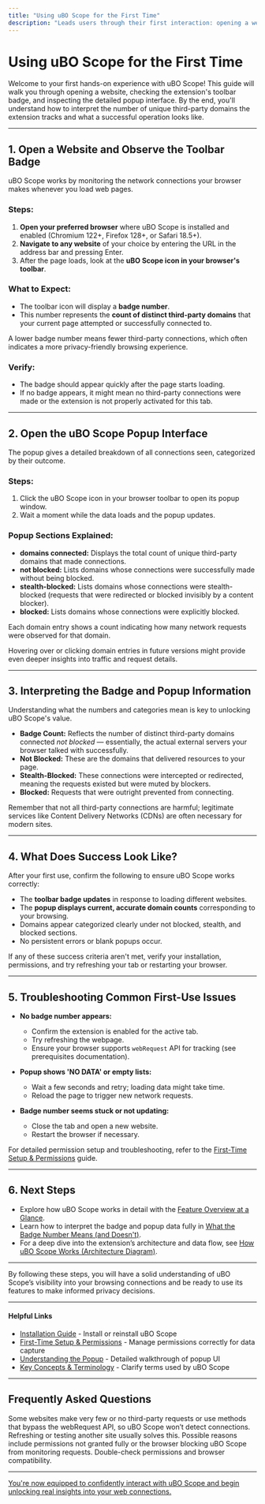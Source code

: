 ```yaml
---
title: "Using uBO Scope for the First Time"
description: "Leads users through their first interaction: opening a website, checking the toolbar badge for unique third-party connections, and opening the popup UI to review tracked domain connections. Explains how to interpret counts and domain lists, and emphasizes what successful operation looks like."
---
```


# Using uBO Scope for the First Time

Welcome to your first hands-on experience with uBO Scope! This guide will walk you through opening a website, checking the extension's toolbar badge, and inspecting the detailed popup interface. By the end, you'll understand how to interpret the number of unique third-party domains the extension tracks and what a successful operation looks like.

---

## 1. Open a Website and Observe the Toolbar Badge

uBO Scope works by monitoring the network connections your browser makes whenever you load web pages.

### Steps:

1. **Open your preferred browser** where uBO Scope is installed and enabled (Chromium 122+, Firefox 128+, or Safari 18.5+).
2. **Navigate to any website** of your choice by entering the URL in the address bar and pressing Enter.
3. After the page loads, look at the **uBO Scope icon in your browser's toolbar**.

### What to Expect:
- The toolbar icon will display a **badge number**.
- This number represents the **count of distinct third-party domains** that your current page attempted or successfully connected to.

<Tip>
A lower badge number means fewer third-party connections, which often indicates a more privacy-friendly browsing experience.
</Tip>

### Verify:
- The badge should appear quickly after the page starts loading.
- If no badge appears, it might mean no third-party connections were made or the extension is not properly activated for this tab.

---

## 2. Open the uBO Scope Popup Interface

The popup gives a detailed breakdown of all connections seen, categorized by their outcome.

### Steps:

1. Click the uBO Scope icon in your browser toolbar to open its popup window.
2. Wait a moment while the data loads and the popup updates.

### Popup Sections Explained:
- **domains connected:** Displays the total count of unique third-party domains that made connections.
- **not blocked:** Lists domains whose connections were successfully made without being blocked.
- **stealth-blocked:** Lists domains whose connections were stealth-blocked (requests that were redirected or blocked invisibly by a content blocker).
- **blocked:** Lists domains whose connections were explicitly blocked.

Each domain entry shows a count indicating how many network requests were observed for that domain.

<Tip>
Hovering over or clicking domain entries in future versions might provide even deeper insights into traffic and request details.
</Tip>

---

## 3. Interpreting the Badge and Popup Information

Understanding what the numbers and categories mean is key to unlocking uBO Scope's value.

- **Badge Count:** Reflects the number of distinct third-party domains connected *not blocked* — essentially, the actual external servers your browser talked with successfully.
- **Not Blocked:** These are the domains that delivered resources to your page.
- **Stealth-Blocked:** These connections were intercepted or redirected, meaning the requests existed but were muted by blockers.
- **Blocked:** Requests that were outright prevented from connecting.

<Tip>
Remember that not all third-party connections are harmful; legitimate services like Content Delivery Networks (CDNs) are often necessary for modern sites.
</Tip>

---

## 4. What Does Success Look Like?

After your first use, confirm the following to ensure uBO Scope works correctly:

- The **toolbar badge updates** in response to loading different websites.
- The **popup displays current, accurate domain counts** corresponding to your browsing.
- Domains appear categorized clearly under not blocked, stealth, and blocked sections.
- No persistent errors or blank popups occur.

<Check>
If any of these success criteria aren't met, verify your installation, permissions, and try refreshing your tab or restarting your browser.
</Check>

---

## 5. Troubleshooting Common First-Use Issues

- **No badge number appears:**
  - Confirm the extension is enabled for the active tab.
  - Try refreshing the webpage.
  - Ensure your browser supports `webRequest` API for tracking (see prerequisites documentation).

- **Popup shows 'NO DATA' or empty lists:**
  - Wait a few seconds and retry; loading data might take time.
  - Reload the page to trigger new network requests.

- **Badge number seems stuck or not updating:**
  - Close the tab and open a new website.
  - Restart the browser if necessary.

For detailed permission setup and troubleshooting, refer to the [First-Time Setup & Permissions](./first-time-setup-permissions) guide.

---

## 6. Next Steps

- Explore how uBO Scope works in detail with the [Feature Overview at a Glance](../../overview/product-architecture-insight/feature-overview).
- Learn how to interpret the badge and popup data fully in [What the Badge Number Means (and Doesn't)](../../guides/getting-started-usage/interpreting-badge-count).
- For a deep dive into the extension’s architecture and data flow, see [How uBO Scope Works (Architecture Diagram)](../../overview/product-architecture-insight/architecture-diagram).


---

By following these steps, you will have a solid understanding of uBO Scope’s visibility into your browsing connections and be ready to use its features to make informed privacy decisions.


---

#### Helpful Links

- [Installation Guide](../setup-introduction/installation) - Install or reinstall uBO Scope
- [First-Time Setup & Permissions](../first-use-configuration/initial-setup) - Manage permissions correctly for data capture
- [Understanding the Popup](../../guides/getting-started-usage/understanding-popup) - Detailed walkthrough of popup UI
- [Key Concepts & Terminology](../../overview/product-architecture-insight/core-concepts) - Clarify terms used by uBO Scope


---

## Frequently Asked Questions

<AccordionGroup title="FAQs">
<Accordion title="Why don't some sites show any domains in the popup?">
Some websites make very few or no third-party requests or use methods that bypass the webRequest API, so uBO Scope won’t detect connections. Refreshing or testing another site usually solves this.
</Accordion>
<Accordion title="What if the badge number is zero but I know there are third-party connections?">
Possible reasons include permissions not granted fully or the browser blocking uBO Scope from monitoring requests. Double-check permissions and browser compatibility.
</Accordion>
</AccordionGroup>


---

<u>You're now equipped to confidently interact with uBO Scope and begin unlocking real insights into your web connections.</u>